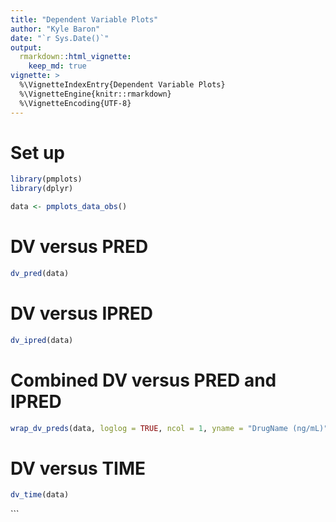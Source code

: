 ```yaml
---
title: "Dependent Variable Plots"
author: "Kyle Baron"
date: "`r Sys.Date()`"
output: 
  rmarkdown::html_vignette: 
    keep_md: true
vignette: >
  %\VignetteIndexEntry{Dependent Variable Plots}
  %\VignetteEngine{knitr::rmarkdown}
  %\VignetteEncoding{UTF-8}
---
```



# Set up
```r
library(pmplots)
library(dplyr)

data <- pmplots_data_obs()
```

# DV versus PRED

```r
dv_pred(data)
```

# DV versus IPRED

```r
dv_ipred(data)
```

# Combined DV versus PRED and IPRED

```r
wrap_dv_preds(data, loglog = TRUE, ncol = 1, yname = "DrugName (ng/mL)")
```


# DV versus TIME
```r
dv_time(data)
```
```

